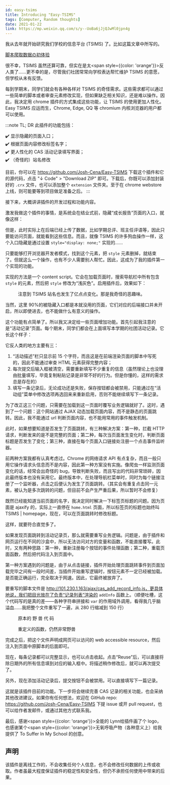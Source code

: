 ```yaml
---
id: easy-tsims
title: Introducing "Easy-TSIMS"
tags: [Computer, Random thoughts]
date: 2021-01-22
link: https://mp.weixin.qq.com/s/y--UoBa6jJjQJwMl0jpn4g
---
```



<DocMetadataBanner frontMatter={frontMatter} />

我从去年就开始研究我们学校的信息平台 (TSIMS) 了。比如这篇文章中所写的。

[脚本爬取数据の初体验](./3-scripting.mdx)

很不幸，TSIMS 虽然还算可靠，但实在是太<span style={{color: 'orange'}}>反人类</span>了……更不幸的是，尽管我们社团常常向学校表达帮忙维护 TSIMS 的意愿，但学校从未有反馈。

每到学期末，同学们就会有各种各样对 TSIMS 的奇怪需求。这些需求都可以通过一些简单的脚本或者审查元素修改实现，但如果缺乏相关知识，还是难以操作。因此，我决定用 chrome 插件的方式集成这些功能，让 TSIMS 的使用更加人性化。Easy TSIMS 应运而生，Chrome, Edge, QQ 等 chromium 内核浏览器的用户都可以使用。

<Figure src="/img/./docs/Technology/easy-tsims/JGibibkelET68tpqgst86FWqsQzlXcwGMiaqkcjqa8v3oTdqJXYbdqVZFJa3cn2NcEe9UD8UW7QK7ibBalMUReM7uQ.png"></Figure>

:::note TL; DR 此插件的功能包括：

✔️ 显示隐藏的页面入口；  
✔️ 根据页面内容修改标签名字；  
✔️ 更人性化的 CAS 活动记录填写界面；  
✔️ （奇怪的）站名修改

目前，你可以在 https://github.com/Josh-Cena/Easy-TSIMS 下载这个插件和它的源代码，点击 "↓ Code" > "Download ZIP" 即可。下载后，你既可以添加封装好的 `.crx` 文件，也可以添加整个 `extension` 文件夹。至于在 chrome webstore 上线，则可能要等到项目做足准备之后。 :::

接下来，大概讲讲插件的开发过程和功能内容。

激发我做这个插件的事情，是系统会在结业式前，隐藏“成长报告”页面的入口，就像这样：

<Figure src="/img/./docs/Technology/easy-tsims/JGibibkelET68tpqgst86FWqsQzlXcwGMiafuUicksft9C2AiaUOFKhibT4cu7ux4aiczq8kmRn8h3jjFqk5e0ib1oRnBg.png"></Figure>

但是，此时实际上在后端已经上传了数据，比如学期总评、班主任评语等，因此只要能访问页面，就能看到这些信息。而且，就像 TSIMS 的许多狗血操作一样，这个入口隐藏是通过设置 `style="display: none;"` 实现的……

<Figure src="/img/./docs/Technology/easy-tsims/JGibibkelET68tpqgst86FWqsQzlXcwGMia4ZShagKeZr6XFA3K1ehZ27Z6jBFRAmpTbMcx0ibrP5g0tNNtwTxn1Cg.png"></Figure>

只要能够打开浏览器开发者模式，找到这个元素，把 `style` 元素删掉，就结束了。但就这么一个操作，也有不少人需要别人帮忙。因此，这成为了我的插件第一个实现的功能。

实现的方法是一个 content script。它会在加载页面时，搜索导航栏中所有包含 `style` 的元素，然后把 `style` 修改为“浅灰色”。启用插件后，效果如下：

<Figure src="/img/./docs/Technology/easy-tsims/JGibibkelET68tpqgst86FWqsQzlXcwGMiamBqmkQMs0xw9DDK4Naz9LQIf4TXZHcnRRrAdibh46U5ALdibCqANTM8A.png">
  注意到 TSIMS 站名也发生了亿点点变化。那是我奇怪的恶趣味。
</Figure>

当然，这里 90%的被隐藏入口都是本就没用的页面，它们对应的后端接口并未开启，所以即使进去，也不能做什么有意义的操作。

这个功能有点简单了。所以我又决定给一些页面增加功能。首先引起我注意的是“活动记录”页面。每个期末，同学们都会在上面填写本学期的社团活动记录。它长这个样子：

<Figure src="/img/./docs/Technology/easy-tsims/JGibibkelET68tpqgst86FWqsQzlXcwGMiax9H4XwT2TzaUSUbuA7moSDkJbQk5UT9P4KV8ZaFbmBBknbrR6b2oicQ.png"></Figure>

它反人类的地方主要有三：

1. “活动描述”栏只显示前 15 个字符，而且这是在前端渲染页面的脚本中写死的，因此不能通过审查 HTML 元素获得完整内容；
2. 每次提交后输入框被清空，需要重新填写不少重复的信息（虽然理论上也没理由批量填写，毕竟复制粘贴记录是非常不好的行为。但是你懂的，这样的需求总是存在的）
3. 填写一条记录后，无论成功还是失败，保存按钮都会被禁用，只能通过在“活动组”菜单中修改选项再选回来来重新启用，否则不能继续填写下一条记录。

为了改正这三个问题，只需要在加载到这一页面时覆写业务逻辑就好了。这时，遇到了一个问题：这个网站通过 AJAX 动态加载页面内容，而不是静态的页面跳转。因此，我不能通过 url 判断页面内容，也不能用常用的事件触发机制。

此时，如果想要知道是否发生了页面跳转，有三种解决方案：第一种，拦截 HTTP 请求，判断发来的是不是完整的页面；第二种，每次当页面发生变化时，判断页面标题是否发生了变化；第三种，直接在每个页面入口链接处注册一个点击事件监听器。

前两种方案我都有认真考虑过。Chrome 的网络请求 API 有点复杂，而且一般只用它操作请求头信息而不是内容，因此第一种方案没有实施。像爬虫一样监测页面变化的话，经常会出奇怪的 bug，导致判断失败，而且写出的代码非常琐碎，因此最终版本也没有采用它。最终版本中，在处理导航栏菜单时，同时为每个链接注册了一个监听器，点击之后便认为发生了页面跳转。（其实会有重复点击同一元素，被认为是多次跳转的问题，但目前不会产生严重后果，所以暂时不会修复）

既然已经能知道当前页面的名字，我决定同时解决一下标签页标题的问题。因为页面是 ajaxify 的，实际上一直停在 `home.html` 页面，所以标签页的标题也始终叫 TSIMS | homepage，现在，可以在页面跳转时修改标题。

<Figure src="/img/./docs/Technology/easy-tsims/JGibibkelET68tpqgst86FWqsQzlXcwGMiaN4sYk8qTu6tkO1s1CX1GykQbj1J8vkJuk2uxibibfJdCzjUicqhum0meg.png"></Figure>

这样，就要符合直觉多了。

如果发现页面跳转到活动记录页，那么就需要重写业务逻辑。问题是，由于插件和网页运行在不同的沙盒中，所以无法访问对方的变量和函数，不能直接覆写。此时，又有两种思路：第一种，重新注册每个按钮的事件处理函数；第二种，重载页面函数，然后把代码注入到页面中。

第一种方案遇到的问题是，由于从点击链接，插件开始处理页面跳转事件到页面加载完毕之间有一段时间差，当插件开始重写逻辑时，按钮元素不一定已经被加载。是否能正确运行，完全取决于网速。因此，它最终被放弃了。

要重写的脚本文件是 http://101.230.1.163/ajax/cas_add_record_info.js，更具体地说，我们把目光放在了负责“记录列表”渲染的 `addInfo` 函数上。（顺便吐槽，这个代码写的是真的差——各种字符串拼接和 `var` 的作用域外调用，看得我几乎脑溢血……我把整个文件重写了一遍，从 280 行缩减到 150 行）

<Figure src="/img/./docs/Technology/easy-tsims/JGibibkelET68tpqgst86FWqsQzlXcwGMiavRLqfbCyAAsG799N3X8x4JgnpEGicic1s4WAgRgZQI2ZWuNBQotty7bg.png">
  原本的 野 兽 代 码
</Figure>

<Figure src="/img/./docs/Technology/easy-tsims/JGibibkelET68tpqgst86FWqsQzlXcwGMiayDMdicmSXLZen0eKGU1pekibzibBvtjAn7GBzLOPcjLByibOIrUJd4qFLQ.png">
  重定义的函数，仍然非常野兽
</Figure>

完成之后，把这个文件声明成网页可以访问的 web accessible resource，然后注入到页面中原脚本的后面即可。

现在，每条记录都可以完整显示，也可以点击收起。点击“Reuse”后，可以直接将除日期外的所有信息填到对应的输入框中。将描述稍作修改后，就可以再次提交了。

<Figure src="/img/./docs/Technology/easy-tsims/JGibibkelET68tpqgst86FWqsQzlXcwGMiaPXia8446Kd1rtrqdSGVsVrmDNzHTusgBHqSibD7Twv1eZoAEsJyibQdFw.png"></Figure>

另外，现在添加活动记录后，提交按钮不会被禁用。可以直接填写下一篇记录。

这就是该插件目前的功能。下一步将会继续完善 CAS 记录的相关功能，也会采纳其他改进建议。如果你有任何想法，欢迎在 GitHub repo: https://github.com/Josh-Cena/Easy-TSIMS 下提 issue 或开 pull request，也可以给作者发邮件，或通过其他方式联系我。

最后，感谢<span style={{color: 'orange'}}>全能的 Lynn</span>给插件画了个 logo，也感谢某个<span style={{color: 'orange'}}>无氧呼吸产物</span>（各种意义上）给我提供了 To Suffer In My School 的创意。

## 声明

该插件是离线工作的，不会收集任何个人信息，也不会修改任何数据的上传或收取。作者虽最大程度保证插件的稳定性和安全性，但仍不承担任何使用中带来的后果。
